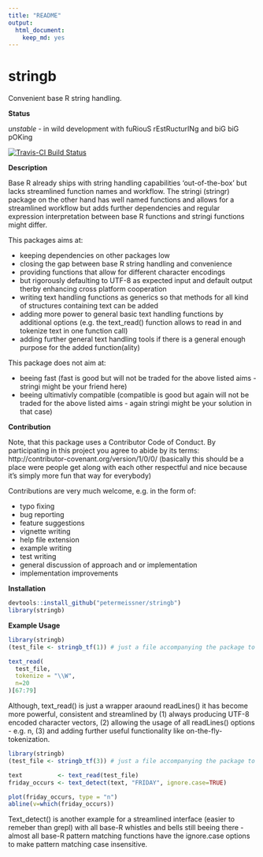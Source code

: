 ```yaml
---
title: "README"
output:
  html_document:
    keep_md: yes
---
```



# stringb

Convenient base R string handling.


**Status**

*unstable* - in wild development with fuRiouS rEstRucturINg and biG biG pOKing

[![Travis-CI Build Status](https://travis-ci.org/petermeissner/stringb.svg?branch=master)](https://travis-ci.org/petermeissner/stringb)


**Description**

Base R already ships with string handling capabilities
    'out-of-the-box' but lacks streamlined function names and workflow.
    The stringi (stringr) package on the other hand has well named functions
    and allows for a streamlined workflow but adds further dependencies and
    regular expression interpretation between base R functions and stringi
    functions might differ. 
    

This packages aims at: 

- keeping dependencies on other packages low
- closing the gap between base R string handling and convenience
- providing functions that allow for different character encodings 
- but rigorously defaulting to UTF-8 as expected input and default output 
  therby enhancing cross platform cooperation
- writing text handling functions as generics so that methods for all kind of 
  structures containing text can be added 
- adding more power to general basic text handling functions by additional 
  options (e.g. the text_read() function allows to read in and tokenize text in 
  one function call)
- adding further general text handling tools if there is a general enough 
  purpose for the added function(ality)
  

This package does not aim at:

- beeing fast (fast is good but will not be traded for the above listed aims - stringi might be your friend here)
- beeing ultimativly compatible (compatible is good but again will not be traded for the above listed aims - again stringi might be your solution in that case)


**Contribution**

Note, that this package uses a Contributor Code of Conduct. By participating in this project you agree to abide by its terms: http://contributor-covenant.org/version/1/0/0/ (basically this should be a place were people get along with each other respectful and nice because it's simply more fun that way for everybody)

Contributions are very much welcome, e.g. in the form of:

- typo fixing
- bug reporting
- feature suggestions
- vignette writing
- help file extension
- example writing
- test writing
- general discussion of approach and or implementation  
- implementation improvements


**Installation**

```r
devtools::install_github("petermeissner/stringb")
library(stringb)
```


    

**Example Usage**

```r
library(stringb)
(test_file <- stringb_tf(1)) # just a file accompanying the package to test things

text_read(
  test_file, 
  tokenize = "\\W", 
  n=20
)[67:79]
```

Although, text_read() is just a wrapper araound readLines() it has become more powerful, consistent and streamlined by (1) always producing UTF-8 encoded character vectors, (2) allowing the usage of all readLines() options - e.g. n, (3) and adding further useful functionality like on-the-fly-tokenization.


```r
library(stringb)
(test_file <- stringb_tf(3)) # just a file accompanying the package to test things

text          <- text_read(test_file)
friday_occurs <- text_detect(text, "FRIDAY", ignore.case=TRUE)

plot(friday_occurs, type = "n")
abline(v=which(friday_occurs))
```

Text_detect() is another example for a streamlined interface (easier to remeber than grepl) with all base-R whistles and bells still beeing there - almost all base-R pattern matching functions have the ignore.case options to make pattern matching case insensitive. 

    
    
    
    
    
    
    
    
    
